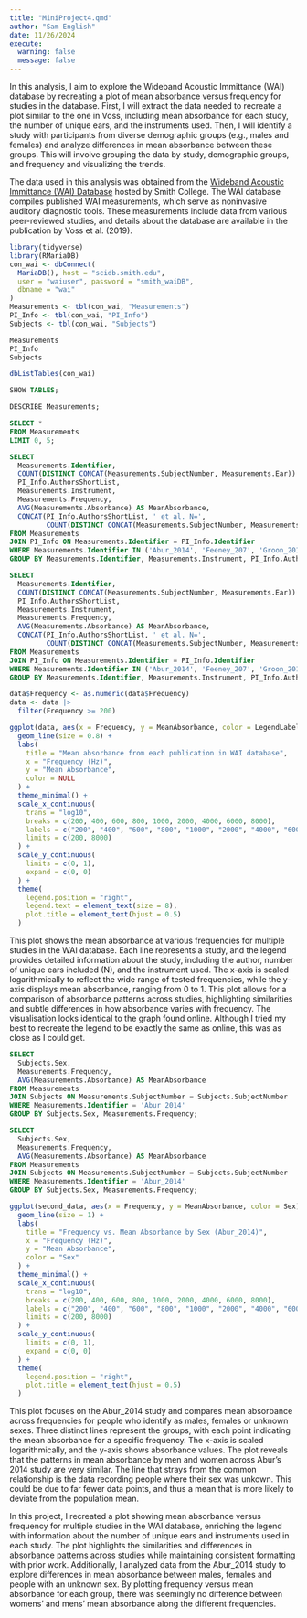 ```yaml
---
title: "MiniProject4.qmd"
author: "Sam English"
date: 11/26/2024
execute: 
  warning: false
  message: false
---
```


In this analysis, I aim to explore the Wideband Acoustic Immittance (WAI) database by recreating a plot of mean absorbance versus frequency for studies in the database. First, I will extract the data needed to recreate a plot similar to the one in Voss, including mean absorbance for each study, the number of unique ears, and the instruments used. Then, I will identify a study with participants from diverse demographic groups (e.g., males and females) and analyze differences in mean absorbance between these groups. This will involve grouping the data by study, demographic groups, and frequency and visualizing the trends.

The data used in this analysis was obtained from the [Wideband Acoustic Immittance (WAI) Database](https://pmc.ncbi.nlm.nih.gov/articles/PMC7093226/figure/F1/) hosted by Smith College. The WAI database compiles published WAI measurements, which serve as noninvasive auditory diagnostic tools. These measurements include data from various peer-reviewed studies, and details about the database are available in the publication by Voss et al. (2019).


```r
library(tidyverse)
library(RMariaDB)
con_wai <- dbConnect(
  MariaDB(), host = "scidb.smith.edu",
  user = "waiuser", password = "smith_waiDB", 
  dbname = "wai"
)
Measurements <- tbl(con_wai, "Measurements")
PI_Info <- tbl(con_wai, "PI_Info")
Subjects <- tbl(con_wai, "Subjects")

Measurements
PI_Info
Subjects
```

```r
dbListTables(con_wai)
```

```sql
SHOW TABLES;
```
```sql
DESCRIBE Measurements;
```

```sql
SELECT *
FROM Measurements
LIMIT 0, 5;
```
```sql
SELECT 
  Measurements.Identifier,
  COUNT(DISTINCT CONCAT(Measurements.SubjectNumber, Measurements.Ear)) AS Unique_Ears,
  PI_Info.AuthorsShortList,
  Measurements.Instrument,
  Measurements.Frequency,
  AVG(Measurements.Absorbance) AS MeanAbsorbance,
  CONCAT(PI_Info.AuthorsShortList, ' et al. N=', 
         COUNT(DISTINCT CONCAT(Measurements.SubjectNumber, Measurements.Ear)), ', ', Measurements.Instrument) AS LegendLabel
FROM Measurements
JOIN PI_Info ON Measurements.Identifier = PI_Info.Identifier
WHERE Measurements.Identifier IN ('Abur_2014', 'Feeney_207', 'Groon_2015', 'Lewis_2015', 'Liu_2008', 'Rosowski_2012', 'Shahnaz_2006', 'Shaver_2013', 'Sun_2016', 'Voss_1994', 'Voss_2010', 'Werner_2010')
GROUP BY Measurements.Identifier, Measurements.Instrument, PI_Info.AuthorsShortList, Measurements.Frequency;
```


```sql
SELECT 
  Measurements.Identifier,
  COUNT(DISTINCT CONCAT(Measurements.SubjectNumber, Measurements.Ear)) AS Unique_Ears,
  PI_Info.AuthorsShortList,
  Measurements.Instrument,
  Measurements.Frequency,
  AVG(Measurements.Absorbance) AS MeanAbsorbance,
  CONCAT(PI_Info.AuthorsShortList, ' et al. N=', 
         COUNT(DISTINCT CONCAT(Measurements.SubjectNumber, Measurements.Ear)), ', ', Measurements.Instrument) AS LegendLabel
FROM Measurements
JOIN PI_Info ON Measurements.Identifier = PI_Info.Identifier
WHERE Measurements.Identifier IN ('Abur_2014', 'Feeney_207', 'Groon_2015', 'Lewis_2015', 'Liu_2008', 'Rosowski_2012', 'Shahnaz_2006', 'Shaver_2013', 'Sun_2016', 'Voss_1994', 'Voss_2010', 'Werner_2010')
GROUP BY Measurements.Identifier, Measurements.Instrument, PI_Info.AuthorsShortList, Measurements.Frequency;
```



```r
data$Frequency <- as.numeric(data$Frequency)
data <- data |>
  filter(Frequency >= 200)

ggplot(data, aes(x = Frequency, y = MeanAbsorbance, color = LegendLabel)) +
  geom_line(size = 0.8) +
  labs(
    title = "Mean absorbance from each publication in WAI database",
    x = "Frequency (Hz)",
    y = "Mean Absorbance",
    color = NULL
  ) +
  theme_minimal() +
  scale_x_continuous(
    trans = "log10",
    breaks = c(200, 400, 600, 800, 1000, 2000, 4000, 6000, 8000),
    labels = c("200", "400", "600", "800", "1000", "2000", "4000", "6000", "8000"),
    limits = c(200, 8000)
  ) +
  scale_y_continuous(
    limits = c(0, 1),
    expand = c(0, 0)
  ) +
  theme(
    legend.position = "right",
    legend.text = element_text(size = 8), 
    plot.title = element_text(hjust = 0.5)
  )
```

This plot shows the mean absorbance at various frequencies for multiple studies in the WAI database. Each line represents a study, and the legend provides detailed information about the study, including the author, number of unique ears included (N), and the instrument used. The x-axis is scaled logarithmically to reflect the wide range of tested frequencies, while the y-axis displays mean absorbance, ranging from 0 to 1. This plot allows for a comparison of absorbance patterns across studies, highlighting similarities and subtle differences in how absorbance varies with frequency. The visualisation looks identical to the graph found online. Although I tried my best to recreate the legend to be exactly the same as online, this was as close as I could get. 

```sql
SELECT 
  Subjects.Sex, 
  Measurements.Frequency, 
  AVG(Measurements.Absorbance) AS MeanAbsorbance
FROM Measurements
JOIN Subjects ON Measurements.SubjectNumber = Subjects.SubjectNumber
WHERE Measurements.Identifier = 'Abur_2014'
GROUP BY Subjects.Sex, Measurements.Frequency;
```
```sql
SELECT 
  Subjects.Sex, 
  Measurements.Frequency, 
  AVG(Measurements.Absorbance) AS MeanAbsorbance
FROM Measurements
JOIN Subjects ON Measurements.SubjectNumber = Subjects.SubjectNumber
WHERE Measurements.Identifier = 'Abur_2014'
GROUP BY Subjects.Sex, Measurements.Frequency;
```

```r
ggplot(second_data, aes(x = Frequency, y = MeanAbsorbance, color = Sex)) +
  geom_line(size = 1) +
  labs(
    title = "Frequency vs. Mean Absorbance by Sex (Abur_2014)",
    x = "Frequency (Hz)",
    y = "Mean Absorbance",
    color = "Sex"
  ) +
  theme_minimal() +
  scale_x_continuous(
    trans = "log10",
    breaks = c(200, 400, 600, 800, 1000, 2000, 4000, 6000, 8000),
    labels = c("200", "400", "600", "800", "1000", "2000", "4000", "6000", "8000"),
    limits = c(200, 8000)
  ) +
  scale_y_continuous(
    limits = c(0, 1),
    expand = c(0, 0)
  ) +
  theme(
    legend.position = "right",
    plot.title = element_text(hjust = 0.5)
  )
```
This plot focuses on the Abur_2014 study and compares mean absorbance across frequencies for people who identify as males, females or unknown sexes. Three distinct lines represent the groups, with each point indicating the mean absorbance for a specific frequency. The x-axis is scaled logarithmically, and the y-axis shows absorbance values. The plot reveals that the patterns in mean absorbance by men and women across Abur's 2014 study are very similar. The line that strays from the common relationship is the data recording people where their sex was unkown. This could be due to far fewer data points, and thus a mean that is more likely to deviate from the population mean. 

In this project, I recreated a plot showing mean absorbance versus frequency for multiple studies in the WAI database, enriching the legend with information about the number of unique ears and instruments used in each study. The plot highlights the similarities and differences in absorbance patterns across studies while maintaining consistent formatting with prior work.
Additionally, I analyzed data from the Abur_2014 study to explore differences in mean absorbance between males, females and people with an unknown sex. By plotting frequency versus mean absorbance for each group, there was seemingly no difference between womens' and mens' mean absorbance along the different frequencies. 
